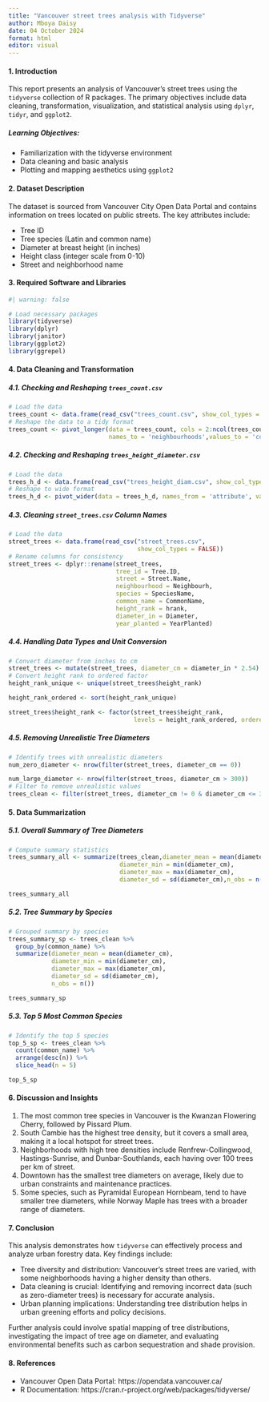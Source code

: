 ```yaml
---
title: "Vancouver street trees analysis with Tidyverse"
author: Mboya Daisy
date: 04 October 2024
format: html
editor: visual
---
```


#### 1. Introduction

This report presents an analysis of Vancouver's street trees using the `tidyverse` collection of R packages. The primary objectives include data cleaning, transformation, visualization, and statistical analysis using `dplyr`, `tidyr`, and `ggplot2`.

##### Learning Objectives:

-   Familiarization with the tidyverse environment
-   Data cleaning and basic analysis
-   Plotting and mapping aesthetics using `ggplot2`

#### 2. Dataset Description

The dataset is sourced from Vancouver City Open Data Portal and contains information on trees located on public streets. The key attributes include:

-   Tree ID
-   Tree species (Latin and common name)
-   Diameter at breast height (in inches)
-   Height class (integer scale from 0-10)
-   Street and neighborhood name

#### 3. Required Software and Libraries

```r
#| warning: false

# Load necessary packages 
library(tidyverse) 
library(dplyr) 
library(janitor) 
library(ggplot2) 
library(ggrepel)
```

#### 4. Data Cleaning and Transformation

##### 4.1. Checking and Reshaping `trees_count.csv`

```r
# Load the data 
trees_count <- data.frame(read_csv("trees_count.csv", show_col_types = FALSE))  
# Reshape the data to a tidy format 
trees_count <- pivot_longer(data = trees_count, cols = 2:ncol(trees_count),
                            names_to = 'neighbourhoods',values_to = 'count')
```

##### 4.2. Checking and Reshaping `trees_height_diameter.csv`

```r
# Load the data 
trees_h_d <- data.frame(read_csv("trees_height_diam.csv", show_col_types = FALSE))
# Reshape to wide format 
trees_h_d <- pivot_wider(data = trees_h_d, names_from = 'attribute', values_from = 'value')
```

##### 4.3. Cleaning `street_trees.csv` Column Names

```r
# Load the data 
street_trees <- data.frame(read_csv("street_trees.csv", 
                                    show_col_types = FALSE))  
# Rename columns for consistency 
street_trees <- dplyr::rename(street_trees,
                              tree_id = Tree.ID,
                              street = Street.Name,
                              neighbourhood = Neighbourh,
                              species = SpeciesName,
                              common_name = CommonName,
                              height_rank = hrank,
                              diameter_in = Diameter,
                              year_planted = YearPlanted)
```

##### 4.4. Handling Data Types and Unit Conversion

```r
# Convert diameter from inches to cm 
street_trees <- mutate(street_trees, diameter_cm = diameter_in * 2.54)  
# Convert height rank to ordered factor 
height_rank_unique <- unique(street_trees$height_rank) 

height_rank_ordered <- sort(height_rank_unique) 

street_trees$height_rank <- factor(street_trees$height_rank,
                                   levels = height_rank_ordered, ordered = TRUE)
```

##### 4.5. Removing Unrealistic Tree Diameters

```r
# Identify trees with unrealistic diameters 
num_zero_diameter <- nrow(filter(street_trees, diameter_cm == 0)) 

num_large_diameter <- nrow(filter(street_trees, diameter_cm > 300))  
# Filter to remove unrealistic values 
trees_clean <- filter(street_trees, diameter_cm != 0 & diameter_cm <= 300)
```

#### 5. Data Summarization

##### 5.1. Overall Summary of Tree Diameters

```r
# Compute summary statistics 
trees_summary_all <- summarize(trees_clean,diameter_mean = mean(diameter_cm),
                               diameter_min = min(diameter_cm),
                               diameter_max = max(diameter_cm),
                               diameter_sd = sd(diameter_cm),n_obs = n())

trees_summary_all
```

##### 5.2. Tree Summary by Species

```r
# Grouped summary by species 
trees_summary_sp <- trees_clean %>% 
  group_by(common_name) %>% 
  summarize(diameter_mean = mean(diameter_cm),
            diameter_min = min(diameter_cm),
            diameter_max = max(diameter_cm),
            diameter_sd = sd(diameter_cm),
            n_obs = n())

trees_summary_sp
```

##### 5.3. Top 5 Most Common Species

```r
# Identify the top 5 species 
top_5_sp <- trees_clean %>% 
  count(common_name) %>% 
  arrange(desc(n)) %>% 
  slice_head(n = 5)

top_5_sp
```

#### 6. Discussion and Insights

1.  The most common tree species in Vancouver is the Kwanzan Flowering Cherry, followed by Pissard Plum.
2.  South Cambie has the highest tree density, but it covers a small area, making it a local hotspot for street trees.
3.  Neighborhoods with high tree densities include Renfrew-Collingwood, Hastings-Sunrise, and Dunbar-Southlands, each having over 100 trees per km of street.
4.  Downtown has the smallest tree diameters on average, likely due to urban constraints and maintenance practices.
5.  Some species, such as Pyramidal European Hornbeam, tend to have smaller tree diameters, while Norway Maple has trees with a broader range of diameters.

#### 7. Conclusion

This analysis demonstrates how `tidyverse` can effectively process and analyze urban forestry data. Key findings include:

-   Tree diversity and distribution: Vancouver's street trees are varied, with some neighborhoods having a higher density than others.
-   Data cleaning is crucial: Identifying and removing incorrect data (such as zero-diameter trees) is necessary for accurate analysis.
-   Urban planning implications: Understanding tree distribution helps in urban greening efforts and policy decisions.

Further analysis could involve spatial mapping of tree distributions, investigating the impact of tree age on diameter, and evaluating environmental benefits such as carbon sequestration and shade provision.

#### 8. References

-   Vancouver Open Data Portal: https://opendata.vancouver.ca/
-   R Documentation: https://cran.r-project.org/web/packages/tidyverse/
